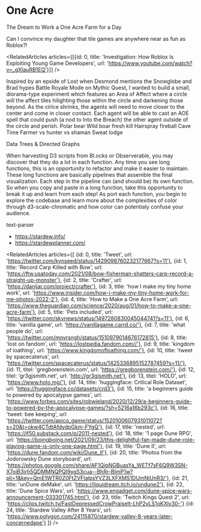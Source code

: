 
<Meta title="design system/organisms/worlds/one acre" />

# One Acre

<Subtitle>The Dream to Work a One Acre Farm for a Day</Subtitle>

<Paragraph>Can I convince my daughter that tile games are anywhere near as fun as Roblox?!</Paragraph>

<RelatedArticles articles={[{id: 0, title: 'Investigation: How Roblox Is Exploiting Young Game Developers', url: 'https://www.youtube.com/watch?v=_gXlauRB1EQ'}]} />

<Paragraph>
Inspired by an epside of Lost when Desmond mentions the <Link url="https://lostpedia.fandom.com/wiki/Snowglobe">Snowglobe</Link> and Brad hypes <Link url="https://mythic-quest.fandom.com/wiki/Battle_Royale_mode">Battle Royale Mode</Link> on Mythic Quest, I wanted to build a small, diorama-type experiment which features an Area of Affect where a circle will the affect tiles hilighting those within the circle and darkening those beyond. 
</Paragraph>
<Paragraph>
As the cirlce shrinks, the agents will need to move closer to the center and come in closer contact. Each agent will be able to cast an AOE spell that could push (a nod to <Link url="https://www.polygon.com/2018/2/26/17053646/into-the-breach-preview-impressions-difficulty-ftl-roguelike-pc">Into the Breach</Link>) the other agent outside of the circle and perish.
</Paragraph>

<List>
    <ListItem>Polar bear</ListItem>
    <ListItem>Wild boar fresh kill</ListItem>
    <ListItem>Hairspray fireball</ListItem>
    <ListItem>Cave</ListItem>
    <ListItem>Time</ListItem>
    <ListItem>Farmer vs hunter vs shaman</ListItem>
    <ListItem>Sweat lodge</ListItem>
</List>

<Subtitle>Data Trees & Directed Graphs</Subtitle>

<Paragraph>
When harvesting D3 scripts from <Link url="https://bl.ocks.org/">Bl.ocks</Link> or <Link url="https://observablehq.com/">Observerable</Link>, you may discover that they do a lot in each function. Any time you see long functions, this is an opportunity to refactor and make it easier to maintain.
These long functions are basically pipelines that assemble the final visualization. 
</Paragraph>

<Paragraph>
Each step in the pipeline can (and should be) its own function. So when you copy and paste in a long function, take this opportunity to break it up and learn from each step! 
</Paragraph>

<Paragraph>
As port each function, you begin to explore the codebase and learn more about the complexities of color through <Link url="https://github.com/d3/d3-scale-chromatic">d3-scale-chromatic</Link> and how color can potentialy confuse your audience.
</Paragraph>

<Subtitle>text-parser</Subtitle>

- https://stardew.info/
- https://stardewplanner.com/

<RelatedArticles articles={[
    {id: 0, title: 'Tweet', url: 'https://twitter.com/kynseed/status/1429098760232177667?s=11'},
    {id: 1, title: 'Record Carp Killed with Bow', url: 'https://ftw.usatoday.com/2021/08/bow-fisherman-shatters-carp-record-a-straight-up-monster'},
    {id: 2, title: 'Crafter', url: 'https://danijar.com/project/crafter'},
    {id: 3, title: 'how I make my tiny home work', url: 'https://www.insider.com/how-i-make-my-tiny-home-work-for-me-photos-2022-2'},
    {id: 4, title: 'How to Make a One Acre Farm', url: 'https://www.theguardian.com/science/2020/aug/01/how-to-make-a-one-acre-farm'},
    {id: 5, title: 'Pets included', url: 'https://twitter.com/skynews/status/1497280830045044741?s=11'},
    {id: 6, title: 'vanilla game', url: 'https://vanillagame.carrd.co/'},
    {id: 7, title: 'what people do', url: 'https://twitter.com/mnvrsngh/status/1510979014676172815'},
    {id: 8, title: 'lost on fandom', url: 'https://lostpedia.fandom.com//'},
    {id: 9, title: 'kingdom of loathing', url: 'https://www.kingdomofloathing.com/'},
    {id: 10, title: 'tweet by spacecaterus', url: 'https://twitter.com/spacecaterus/status/1425336895152787459?s=11/'},
    {id: 11, titel: 'gregborenstein.com', url: 'https://gregborenstein.com/'},
    {id: 12, titel: 'gr3gjsmith.net', url: 'http://gr3gjsmith.net'},
    {id: 13, titel: 'HOLO', url: 'https://www.holo.mg/'},
    {id: 14, title: 'huggingface: Critical Role Dataset', url: 'https://huggingface.co/datasets/crd3'},
    {id: 15, title: 'a beginners guide to powered by apocalypse games', url: 'https://www.forbes.com/sites/robwieland/2020/12/29/a-beginners-guide-to-powered-by-the-apocalypse-games/?sh=5216a16b293c'},
    {id: 16, title: 'tweet: bee keeping', url: 'https://twitter.com/apico_game/status/1520100607931011072?s=20&t=okw4CTdtAfdydpGkm-FYgQ'},
    {id: 17, title: 'nested', url: 'https://if50.substack.com/p/2011-nested'},
    {id: 18, title: '1 page Dune RPG', url: 'https://boingboing.net/2021/09/23/this-delightful-fan-made-dune-role-playing-game-is-only-one-page.html'},
    {id: 19, title: 'Dune II', url: 'https://dune.fandom.com/wiki/Dune_II'},
    {id: 20, title: 'Photos from the Jodorowsky Dune storyboard', url: 'https://photos.google.com/share/AF1QipNGBuasYa_WETf7sF6Q9W3SN-X7oiB3jrh5QDMMNQPQl9xgS3cua--BhRr-BImP1w?pli=1&key=QmE1WTR0Z0FtZVFIalpsYVZ3LXFXMS1DUmNiUnR3/'},
    {id: 21, title: 'unDune deMake', url: 'https://liquidream.itch.io/undune2'},
    {id: 22, title: 'Dune Spice Wars', url: 'https://www.engadget.com/dune-spice-wars-announcement-033301745.html'},
    {id: 23, title: 'Twitch Kings Quest 2', url: 'https://clips.twitch.tv/FastDepressedCrowPraiseIt-LhP2vLS1oKXlv30-'}
    {id: 24, title: 'Stardew Valley After 8 Years', url: 'https://www.polygon.com/24115870/stardew-valley-8-years-later-concernedape'}
]} />